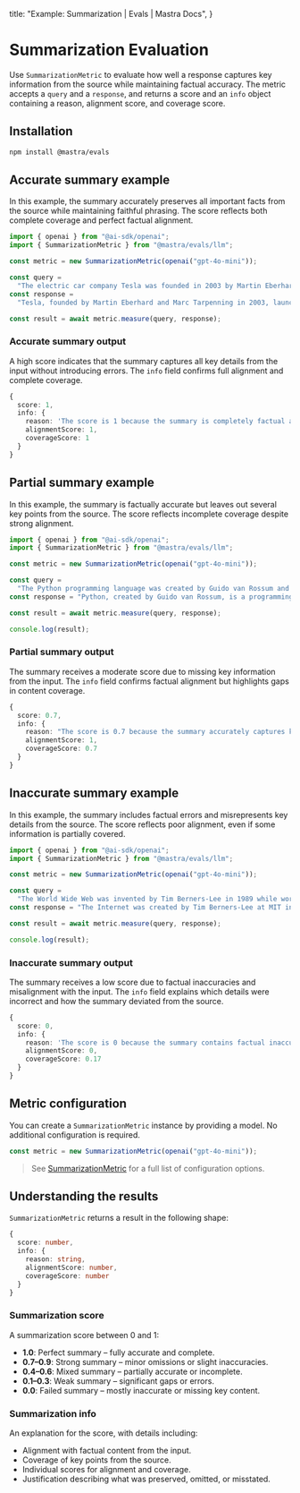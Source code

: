   title: "Example: Summarization | Evals | Mastra Docs",
}


# Summarization Evaluation

<ScorerCallout />

Use `SummarizationMetric` to evaluate how well a response captures key information from the source while maintaining factual accuracy. The metric accepts a `query` and a `response`, and returns a score and an `info` object containing a reason, alignment score, and coverage score.

## Installation

```bash copy
npm install @mastra/evals
```

## Accurate summary example

In this example, the summary accurately preserves all important facts from the source while maintaining faithful phrasing. The score reflects both complete coverage and perfect factual alignment.

```typescript filename="src/example-accurate-summary.ts" showLineNumbers copy
import { openai } from "@ai-sdk/openai";
import { SummarizationMetric } from "@mastra/evals/llm";

const metric = new SummarizationMetric(openai("gpt-4o-mini"));

const query =
  "The electric car company Tesla was founded in 2003 by Martin Eberhard and Marc Tarpenning. Elon Musk joined in 2004 as the largest investor and became CEO in 2008. The company's first car, the Roadster, was launched in 2008.";
const response =
  "Tesla, founded by Martin Eberhard and Marc Tarpenning in 2003, launched its first car, the Roadster, in 2008. Elon Musk joined as the largest investor in 2004 and became CEO in 2008.";

const result = await metric.measure(query, response);
```

### Accurate summary output

A high score indicates that the summary captures all key details from the input without introducing errors. The `info` field confirms full alignment and complete coverage.

```typescript
{
  score: 1,
  info: {
    reason: 'The score is 1 because the summary is completely factual and covers all key information from the original text.',
    alignmentScore: 1,
    coverageScore: 1
  }
}
```

## Partial summary example

In this example, the summary is factually accurate but leaves out several key points from the source. The score reflects incomplete coverage despite strong alignment.

```typescript filename="src/example-partial-summary.ts" showLineNumbers copy
import { openai } from "@ai-sdk/openai";
import { SummarizationMetric } from "@mastra/evals/llm";

const metric = new SummarizationMetric(openai("gpt-4o-mini"));

const query =
  "The Python programming language was created by Guido van Rossum and was first released in 1991. It emphasizes code readability with its notable use of significant whitespace. Python is dynamically typed and garbage-collected. It supports multiple programming paradigms, including structured, object-oriented, and functional programming.";
const response = "Python, created by Guido van Rossum, is a programming language known for its readable code and use of whitespace. It was released in 1991.";

const result = await metric.measure(query, response);

console.log(result);
```
### Partial summary output

The summary receives a moderate score due to missing key information from the input. The `info` field confirms factual alignment but highlights gaps in content coverage.

```typescript
{
  score: 0.7,
  info: {
    reason: "The score is 0.7 because the summary accurately captures key facts about Python's creation, release date, and emphasis on readability, achieving a perfect alignment score. However, it fails to mention that Python is dynamically typed, garbage-collected, and supports multiple programming paradigms, which affects the coverage score.",
    alignmentScore: 1,
    coverageScore: 0.7
  }
}
```

## Inaccurate summary example

In this example, the summary includes factual errors and misrepresents key details from the source. The score reflects poor alignment, even if some information is partially covered.

```typescript filename="src/example-inaccurate-summary.ts" showLineNumbers copy
import { openai } from "@ai-sdk/openai";
import { SummarizationMetric } from "@mastra/evals/llm";

const metric = new SummarizationMetric(openai("gpt-4o-mini"));

const query =
  "The World Wide Web was invented by Tim Berners-Lee in 1989 while working at CERN. He published the first website in 1991. Berners-Lee made the Web freely available, with no patent and no royalties due.";
const response = "The Internet was created by Tim Berners-Lee at MIT in the early 1990s, and he went on to commercialize the technology through patents.";

const result = await metric.measure(query, response);

console.log(result);
```

### Inaccurate summary output

The summary receives a low score due to factual inaccuracies and misalignment with the input. The `info` field explains which details were incorrect and how the summary deviated from the source.

```typescript
{
  score: 0,
  info: {
    reason: 'The score is 0 because the summary contains factual inaccuracies and fails to cover essential details from the original text. The claim that the Internet was created at MIT in the early 1990s contradicts the original text, which states that the World Wide Web was invented at CERN in 1989. Additionally, the summary incorrectly states that Berners-Lee commercialized the technology through patents, while the original text clearly mentions that he made the Web freely available with no patents or royalties.',
    alignmentScore: 0,
    coverageScore: 0.17
  }
}
```

## Metric configuration

You can create a `SummarizationMetric` instance by providing a model. No additional configuration is required.

```typescript showLineNumbers copy
const metric = new SummarizationMetric(openai("gpt-4o-mini"));
```

> See [SummarizationMetric](/reference/evals/summarization.mdx) for a full list of configuration options.

## Understanding the results

`SummarizationMetric` returns a result in the following shape:

```typescript
{
  score: number,
  info: {
    reason: string,
    alignmentScore: number,
    coverageScore: number
  }
}
```

### Summarization score

A summarization score between 0 and 1:

- **1.0**: Perfect summary – fully accurate and complete.
- **0.7–0.9**: Strong summary – minor omissions or slight inaccuracies.
- **0.4–0.6**: Mixed summary – partially accurate or incomplete.
- **0.1–0.3**: Weak summary – significant gaps or errors.
- **0.0**: Failed summary – mostly inaccurate or missing key content.

### Summarization info

An explanation for the score, with details including:

- Alignment with factual content from the input.
- Coverage of key points from the source.
- Individual scores for alignment and coverage.
- Justification describing what was preserved, omitted, or misstated.

<GithubLink
  outdated={true}
  marginTop='mt-16'
  link="https://github.com/mastra-ai/mastra/blob/main/examples/basics/evals/summarization"
/>